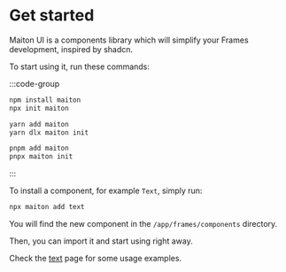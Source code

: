 # Get started

Maiton UI is a components library which will simplify your Frames development, inspired by shadcn.

To start using it, run these commands:

:::code-group

```bash [npm]
npm install maiton
npx init maiton
```

```bash [yarn]
yarn add maiton
yarn dlx maiton init
```

```bash [pnpm]
pnpm add maiton
pnpx maiton init
```

:::

To install a component, for example `Text`, simply run:

```sh
npx maiton add text
```

You will find the new component in the `/app/frames/components` directory.

Then, you can import it and start using right away.

Check the [text](#TODO) page for some usage examples.

